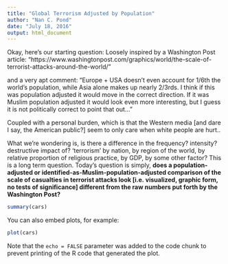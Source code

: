 ```yaml
---
title: "Global Terrorism Adjusted by Population"
author: "Nan C. Pond"
date: "July 18, 2016"
output: html_document
---
```


Okay, here's our starting question:
Loosely inspired by a Washington Post article:
"https://www.washingtonpost.com/graphics/world/the-scale-of-terrorist-attacks-around-the-world/"

and a very apt comment:
"Europe + USA doesn't even account for 1/6th the world's population, while Asia alone makes up nearly 2/3rds.
I think if this was population adjusted it would move in the correct direction.
If it was Muslim population adjusted it would look even more interesting, but I guess it is not politically correct to point that out..."

Coupled with a personal burden, which is that the Western media [and dare I say, the American public?] seem to only care when white people are hurt..

What we're wondering is, is there a difference in the frequency? intensity? destructive impact of? 'terrorism' by nation, by region of the world, by relative proportion of religious practice, by GDP, by some other factor?
This is a long term question. Today's question is simply, **does a population-adjusted or identified-as-Muslim-population-adjusted comparison of the scale of casualties in terrorist attacks look [i.e. visualized, graphic form, no tests of significance] different from the raw numbers put forth by the Washington Post?**

```r
summary(cars)
```

You can also embed plots, for example:

```r
plot(cars)
```

Note that the `echo = FALSE` parameter was added to the code chunk to prevent printing of the R code that generated the plot.

